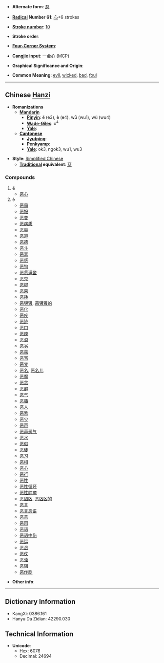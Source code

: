 * '''Alternate form''': [[惡]]

* '''[[Wiktionary:Chinese radical index| Radical]] Number 61''': [[Wiktionary:Chinese radical index 心|心]]+6 strokes

* '''[[Wiktionary:Chinese total strokes index|Stroke number]]''': [[Wiktionary:Chinese total strokes index 10|10]]

* '''Stroke order''': 

* '''[[Wiktionary:Chinese four corner index|Four-Corner System]]''': 

* '''[[Wiktionary:Chinese Cangjie index|Cangjie input]]''': 一金心 (MCP)

* '''Graphical Significance and Origin''': 

* '''Common Meaning''': [[evil]], [[wicked]], [[bad]], [[foul]]

----

== Chinese [[Hanzi]] ==

* '''Romanizations'''
** '''[[Mandarin]]'''
*** '''[[Pinyin]]''': ĕ (e3), è (e4), wū (wu1), wù (wu4)
*** '''[[Wade-Giles]]''': o<sup>4</sup>
*** '''[[Yale]]''': 
** '''[[Cantonese]]'''
*** '''[[Jyutping]]''':
*** '''[[Penkyamp]]''': 
*** '''[[Yale]]''': ok3, ngok3, wu1, wu3

* '''Style''': [[Simplified Chinese]] 
** '''[[Traditional Chinese|Traditional]] equivalent''': [[惡]]

===Compounds===
#ĕ
#*[[恶心]]
#è
#*[[恶霸]]
#*[[恶报]]
#*[[恶变]]
#*[[恶病质]]
#*[[恶臭]]
#*[[恶道]]
#*[[恶德]]
#*[[恶斗]]
#*[[恶毒]]
#*[[恶感]]
#*[[恶狗]]
#*[[恶贯满盈]]
#*[[恶鬼]]
#*[[恶棍]]
#*[[恶果]]
#*[[恶耗]]
#*[[恶狠狠]], [[恶狠狠的]]
#*[[恶化]]
#*[[恶疾]]
#*[[恶迹]]
#*[[恶口]]
#*[[恶辣]]
#*[[恶浪]]
#*[[恶劣]]
#*[[恶露]]
#*[[恶骂]]
#*[[恶梦]]
#*[[恶名]], [[恶名儿]]
#*[[恶魔]]
#*[[恶念]]
#*[[恶癖]]
#*[[恶气]]
#*[[恶趣]]
#*[[恶人]]
#*[[恶煞]]
#*[[恶少]]
#*[[恶声]]
#*[[恶声恶气]]
#*[[恶水]]
#*[[恶俗]]
#*[[恶徒]]
#*[[恶习]]
#*[[恶相]]
#*[[恶心]]
#*[[恶行]]
#*[[恶性]]
#*[[恶性循环]]
#*[[恶性肿瘤]]
#*[[恶凶凶]], [[恶凶凶的]]
#*[[恶言]]
#*[[恶言恶语]]
#*[[恶意]]
#*[[恶因]]
#*[[恶语]]
#*[[恶语中伤]]
#*[[恶运]]
#*[[恶战]]
#*[[恶仗]]
#*[[恶浊]]
#*[[恶阻]]
#*[[恶作剧]]

* '''Other info''': 

----

== Dictionary Information ==

* KangXi: 0386.161
* Hanyu Da Zidian: 42290.030

== Technical Information ==

* '''Unicode''':
** Hex: 6076
** Decimal: 24694